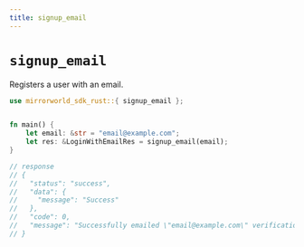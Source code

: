 ```yaml
---
title: signup_email
---
```


# `signup_email`
Registers a user with an email.

```rust
use mirrorworld_sdk_rust::{ signup_email };


fn main() {
    let email: &str = "email@example.com";
    let res: &LoginWithEmailRes = signup_email(email);
}

// response
// {
//   "status": "success",
//   "data": {
//     "message": "Success"
//   },
//   "code": 0,
//   "message": "Successfully emailed \"email@example.com\" verification code. Please verify the email to complete the signup"
// }
```
